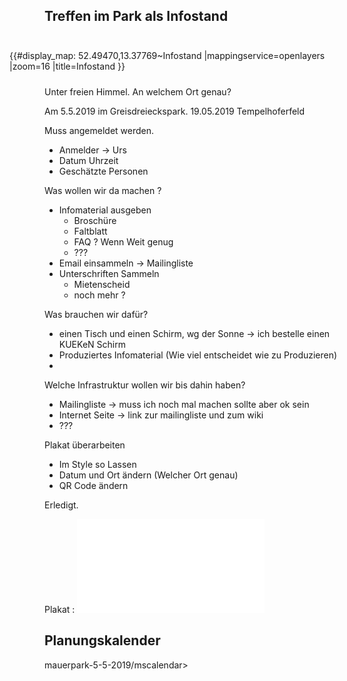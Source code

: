 == Treffen im Park als Infostand ==

<div style=" padding: 5px; margin: 5px; float: right; width: 550px; ">
{{#display_map: 52.49470,13.37769~Infostand
|mappingservice=openlayers
|zoom=16
|title=Infostand
}}
</div>


{{Kalenderblatt
 |Typ    = Infostand
 |Titel  = Infostand
 |Link   = 
 |Datum  = 05.05.2019
 |Zeit   = 15:00
 |Lokal  = Park am Gleisdreieck am Festplatz
 |Straße = Möckernstraße
 |PLZ    = 
 |Ort    = Berlin
}}

Unter freien Himmel. An welchem Ort genau?

Am 5.5.2019 im Greisdreieckspark.
19.05.2019 Tempelhoferfeld


Muss angemeldet werden. 
* Anmelder -> Urs
* Datum Uhrzeit
* Geschätzte Personen

Was wollen wir da machen ?
* Infomaterial ausgeben
** Broschüre
** Faltblatt
** FAQ ? Wenn Weit genug
** ???
* Email einsammeln -> Mailingliste
* Unterschriften Sammeln
** Mietenscheid 
** noch mehr ?

Was brauchen wir dafür?
* einen Tisch und einen Schirm, wg der Sonne -> ich bestelle einen KUEKeN Schirm
* Produziertes Infomaterial (Wie viel entscheidet wie zu Produzieren)
* 


Welche Infrastruktur wollen wir bis dahin haben?
* Mailingliste -> muss ich noch mal machen sollte aber ok sein
* Internet Seite -> link zur mailingliste und zum wiki
* ???

Plakat überarbeiten
* Im Style so Lassen
* Datum und Ort ändern (Welcher Ort genau)
* QR Code ändern

Erledigt.

Plakat : [[Datei:Plakat-Infostand-2019.pdf|mini|center]]

== Planungskalender ==
<mscalendar>mauerpark-5-5-2019/mscalendar>